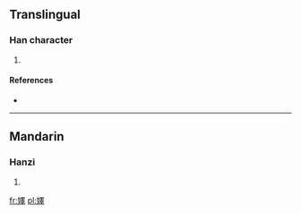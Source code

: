 ==Translingual==

===Han character===
{{Han char|rn=38|rad=女|as=13|sn=16|four=|canj=女田中十 (VWLJ)|ids=⿰[[女]][[睪]]}}

# {{defn|Han|sort=女13}}

====References====
* {{Han ref|kx=0272.060|dkj=06769|hdz=21083.230|uh=5B15|ud=23317}}

----

==Mandarin==

===Hanzi===
{{cmn-hanzi|pin=[[shì]] ([[shi4]])|wg=shih<sup>4</sup>}}

# {{defn|lang=cmn|sort=女13}}

[[fr:嬕]]
[[pl:嬕]]